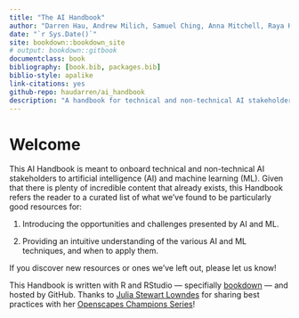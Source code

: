```yaml
--- 
title: "The AI Handbook"
author: "Darren Hau, Andrew Milich, Samuel Ching, Anna Mitchell, Raya Kuo, Glenn Yu, Zach Gleicher, and Jonathan Rosenberg"
date: "`r Sys.Date()`"
site: bookdown::bookdown_site
# output: bookdown::gitbook
documentclass: book
bibliography: [book.bib, packages.bib]
biblio-style: apalike
link-citations: yes
github-repo: haudarren/ai_handbook
description: "A handbook for technical and non-technical AI stakeholders."
---
```


# Welcome {#welcome}

This AI Handbook is meant to onboard technical and non-technical AI stakeholders to artificial intelligence (AI) and machine learning (ML).  Given that there is plenty of incredible content that already exists, this Handbook refers the reader to a curated list of what we've found to be particularly good resources for:

(1) Introducing the opportunities and challenges presented by AI and ML.

(2) Providing an intuitive understanding of the various AI and ML techniques, and when to apply them.

If you discover new resources or ones we've left out, please let us know!

This Handbook is written with R and RStudio — specifially [bookdown](https://bookdown.org/yihui/bookdown/) — and hosted by GitHub.  Thanks to [Julia Stewart Lowndes](http://jules32.github.io) for sharing best practices with her [Openscapes Champions Series](https://openscapes.github.io/series/overview.html)!
